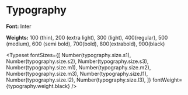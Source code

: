 
<Meta title="Styleguide/Typography" />

# Typography

**Font:** Inter

**Weights:** 100 (thin), 200 (extra light), 300 (light), 400(regular), 500 (medium), 600 (semi bold), 700(bold), 800(extrabold), 900(black)

<Typeset
  fontSizes={[
    Number(typography.size.s1),
    Number(typography.size.s2),
    Number(typography.size.s3),
    Number(typography.size.m1),
    Number(typography.size.m2),
    Number(typography.size.m3),
    Number(typography.size.l1),
    Number(typography.size.l2),
    Number(typography.size.l3),
  ]}
  fontWeight={typography.weight.black}
/>
